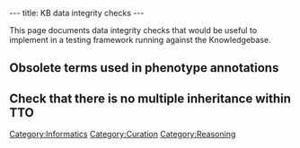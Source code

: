---
title: KB data integrity checks
---

This page documents data integrity checks that would be useful to implement in a testing framework running against the Knowledgebase.

==Obsolete terms used in phenotype annotations==

==Check that there is no multiple inheritance within TTO==

[[Category:Informatics]]
[[Category:Curation]]
[[Category:Reasoning]]